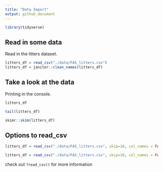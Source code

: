 ```yaml
---
title: "Data Import"
output: github_document
---
```


```r
library(tidyverse)
```

## Read in some data

Read in the litters dataset. 

```r
litters_df = read_csv("./data/FAS_litters.csv")
litters_df = janitor::clean_names(litters_df)
```


## Take a look at the data

Printing in the console. 

```r
litters_df
```


```r
tail(litters_df)
```

```r
skimr::skim(litters_df)
```

## Options to read_csv

```r
litters_df = read_csv("./data/FAS_litters.csv", skip=10, col_names = FALSE)
```

```r
litters_df = read_csv("./data/FAS_litters.csv", skip=10, col_names = FALSE)
```

check out `?read_csv()` for more information 